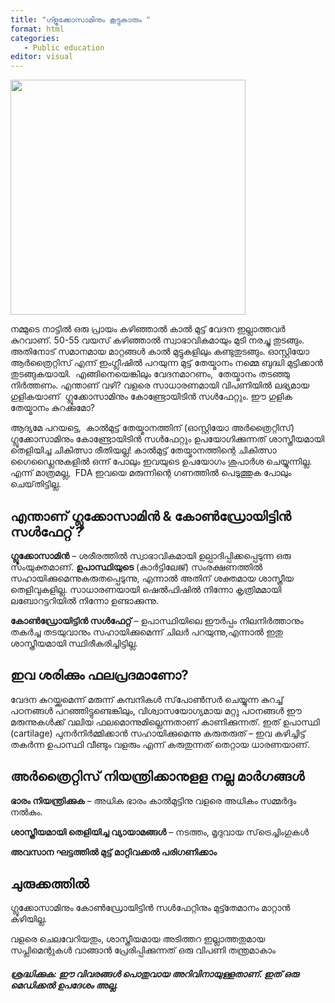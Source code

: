 ```yaml
---
title: "ഗ്ളൂക്കോസാമിനും കൂട്ടുകാരും "
format: html
categories: 
   - Public education
editor: visual
---
```


![](images/glu.png){width="376"}

നമ്മുടെ നാട്ടിൽ ഒരു പ്രായം കഴിഞ്ഞാൽ കാൽ മുട്ട് വേദന ഇല്ലാത്തവർ കുറവാണ്. 50-55 വയസ് കഴിഞ്ഞാൽ സ്വാഭാവികമായും മുടി നരച്ചു തുടങ്ങും.  അതിനോട് സമാനമായ മാറ്റങ്ങൾ കാൽ മുട്ടുകളിലും കണ്ടുതുടങ്ങും. ഓസ്റ്റിയോ ആർത്രൈറ്റിസ് എന്ന് ഇംഗ്ലീഷിൽ പറയുന്ന മുട്ട് തേയ്മാനം നമ്മെ ബുദ്ധി മുട്ടിക്കാൻ തുടങ്ങുകയായി.  എങ്ങിനെയെങ്കിലും വേദനമാറണം,  തേയ്മാനം തടഞ്ഞു നിർത്തണം. എന്താണ് വഴി? വളരെ സാധാരണമായി വിപണിയിൽ ലഭ്യമായ ഗുളികയാണ്  ഗ്ലൂക്കോസാമിനും കോണ്ട്രോയിടിൻ സൾഫേറ്റും. ഈ ഗുളിക തേയ്മാനം കുറക്കുമോ?

ആദ്യമേ പറയട്ടെ,  കാൽമുട്ട് തേയ്മാനത്തിന് (ഓസ്റ്റിയോ അർത്രൈറ്റിസ്) ഗ്ലൂക്കോസാമിനും കോണ്ട്രോയിടിൻ സൾഫേറ്റും ഉപയോഗിക്കുന്നത് ശാസ്ത്രീയമായി തെളിയിച്ച ചികിത്സാ രീതിയല്ല! കാൽമുട്ട് തേയ്മാനത്തിന്റെ ചികിത്സാ ഗൈഡ്ലൈനുകളിൽ ഒന്ന് പോലും ഇവയുടെ ഉപയോഗം ശുപാർശ ചെയ്യുന്നില്ല. എന്ന് മാത്രമല്ല,  FDA ഇവയെ മരുന്നിന്റെ ഗണത്തിൽ പെടുത്തുക പോലും ചെയ്‌തിട്ടില്ല. 

## **എന്താണ് ഗ്ലൂക്കോസാമിൻ &** കോൺഡ്രോയിട്ടിൻ **സൾഫേറ്റ് ?**

**ഗ്ലൂക്കോസാമിൻ** – ശരീരത്തിൽ സ്വാഭാവികമായി ഉല്പാദിപ്പിക്കപ്പെടുന്ന ഒരു സംയുക്തമാണ്. **ഉപാസ്ഥിയുടെ** (കാർട്ടിലേജ്) സംരക്ഷണത്തിൽ സഹായിക്കുമെന്നുകരുതപ്പെടുന്നു, എന്നാൽ അതിന് ശക്തമായ ശാസ്ത്രീയ തെളിവുകളില്ല. സാധാരണയായി ഷെൽഫിഷിൽ നിന്നോ കൃത്രിമമായി ലബോറട്ടറിയിൽ നിന്നോ ഉണ്ടാക്കുന്നു.

**കോൺഡ്രോയിട്ടിൻ സൾഫേറ്റ്** – ഉപാസ്ഥിയിലെ ഈർപ്പം നിലനിർത്താനും തകർച്ച തടയുവാനും സഹായിക്കുമെന്ന് ചിലർ പറയുന്നു,എന്നാൽ ഇതു ശാസ്ത്രീയമായി സ്ഥിരീകരിച്ചിട്ടില്ല.

## **ഇവ ശരിക്കും ഫലപ്രദമാണോ?**

വേദന കുറയ്ക്കുമെന്ന് മരുന്ന് കമ്പനികൾ സ്‌പോൺസർ ചെയ്യുന്ന കുറച്ച് പഠനങ്ങൾ പറഞ്ഞിട്ടുണ്ടെങ്കിലും, വിശ്വാസയോഗ്യമായ മറ്റു പഠനങ്ങൾ ഈ മരുന്നുകൾക്ക് വലിയ ഫലമൊന്നുമില്ലെന്നതാണ് കാണിക്കുന്നത്. ഇത് ഉപാസ്ഥി (cartilage) പുനർനിർമ്മിക്കാൻ സഹായിക്കുമെന്നു കരുതരുത് – ഇവ കഴിച്ചിട്ട് തകർന്ന ഉപാസ്ഥി വീണ്ടും വളരും എന്ന് കരുതുന്നത് തെറ്റായ ധാരണയാണ്.

## **അർത്രൈറ്റിസ് നിയന്ത്രിക്കാനുളള നല്ല മാർഗങ്ങൾ**

**ഭാരം നിയന്ത്രിക്കുക** – അധിക ഭാരം കാൽമുട്ടിനു വളരെ അധികം സമ്മർദ്ദം നൽകും.

**ശാസ്ത്രീയമായി തെളിയിച്ച വ്യായാമങ്ങൾ** – നടത്തം, മൃദുവായ സ്‌ട്രെച്ചിംഗുകൾ

**അവസാന ഘട്ടത്തിൽ മുട്ട് മാറ്റിവക്കൽ പരിഗണിക്കാം**

## ചുരുക്കത്തിൽ

ഗ്ലൂക്കോസാമിനും കോൺഡ്രോയിട്ടിൻ സൾഫേറ്റിനും മുട്ട്തേമാനം മാറ്റാൻ കഴിയില്ല.

വളരെ ചെലവേറിയതും, ശാസ്ത്രീയമായ അടിത്തറ ഇല്ലാത്തതുമായ സപ്ലിമെന്റുകൾ വാങ്ങാൻ പ്രേരിപ്പിക്കുന്നത് ഒരു വിപണി തന്ത്രമാകാം

##### **ശ്രദ്ധിക്കുക**: ഈ വിവരങ്ങൾ പൊതുവായ അറിവിനായുള്ളതാണ്. ഇത് ഒരു മെഡിക്കൽ ഉപദേശം അല്ല.

